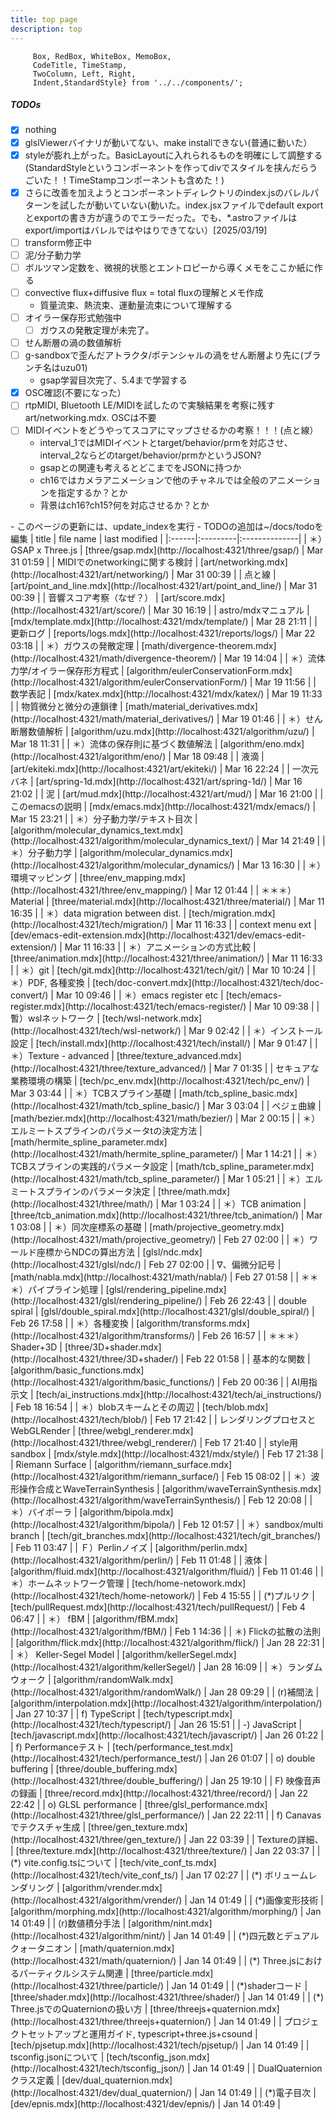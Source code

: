 ```yaml
---
title: top page
description: top
---
```

<style>{`
table { width: 100%; }
th:nth-child(3) { min-width: 180px; }
`}</style>


         Box, RedBox, WhiteBox, MemoBox, 
         CodeTitle, TimeStamp,
         TwoColumn, Left, Right,
         Indent,StandardStyle} from '../../components/';

<StandardStyle />

##### TODOs

 - [x] nothing
 - [x] glslViewerバイナリが動いてない、make installできない(普通に動いた）
 - [x] styleが膨れ上がった。BasicLayoutに入れられるものを明確にして調整する(StandardStyleというコンポーネントを作ってdivでスタイルを挟んだらうごいた！！TimeStampコンポーネントも含めた！)
 - [x] さらに改善を加えようとコンポーネントディレクトリのindex.jsのバレルパターンを試したが動いていない(動いた。index.jsxファイルでdefault exportとexportの書き方が違うのでエラーだった。でも、*.astroファイルはexport/importはバレルではやはりできてない）[2025/03/19]
 - [ ] transform修正中
 - [ ] 泥/分子動力学
 - [ ] ボルツマン定数を、微視的状態とエントロピーから導くメモをここか紙に作る
 - [ ] convective flux+diffusive flux = total fluxの理解とメモ作成
   - 質量流束、熱流束、運動量流束について理解する
 - [ ] オイラー保存形式勉強中
   - [ ] ガウスの発散定理が未完了。
 - [ ] せん断層の渦の数値解析
 - [ ] g-sandboxで歪んだアトラクタ/ポテンシャルの渦をせん断層より先に(ブランチ名はuzu01)
   - gsap学習目次完了、5.4まで学習する
 - [x] OSC確認(不要になった）
 - [ ] rtpMIDI, Bluetooth LE/MIDIを試したので実験結果を考察に残すart/networking.mdx. OSCは不要
 - [ ] MIDIイベントをどうやってスコアにマップさせるかの考察！！！(点と線）
   - interval_1ではMIDIイベントとtarget/behavior/prmを対応させ、interval_2ならどのtarget/behavior/prmかというJSON?
   - gsapとの関連も考えるとどこまでをJSONに持つか
   - ch16ではカメラアニメーションで他のチャネルでは全般のアニメーションを指定するか？とか
   - 背景はch16?ch15?何を対応させるか？とか
 

<Box>
- このページの更新には、update_indexを実行
- TODOの追加は~/docs/todoを編集
</Box>
| title | file name | last modified |
|:------|:---------|:--------------|
| ＊）GSAP x Three.js | [three/gsap.mdx](http://localhost:4321/three/gsap/) | Mar 31 01:59 |
| MIDIでのnetworkingに関する検討 | [art/networking.mdx](http://localhost:4321/art/networking/) | Mar 31 00:39 |
| 点と線 | [art/point_and_line.mdx](http://localhost:4321/art/point_and_line/) | Mar 31 00:39 |
| 音響スコア考察（なぜ？） | [art/score.mdx](http://localhost:4321/art/score/) | Mar 30 16:19 |
| astro/mdxマニュアル | [mdx/template.mdx](http://localhost:4321/mdx/template/) | Mar 28 21:11 |
| 更新ログ | [reports/logs.mdx](http://localhost:4321/reports/logs/) | Mar 22 03:18 |
| ＊）ガウスの発散定理 | [math/divergence-theorem.mdx](http://localhost:4321/math/divergence-theorem/) | Mar 19 14:04 |
| ＊）流体力学/オイラー保存形方程式 | [algorithm/eulerConservationForm.mdx](http://localhost:4321/algorithm/eulerConservationForm/) | Mar 19 11:56 |
| 数学表記 | [mdx/katex.mdx](http://localhost:4321/mdx/katex/) | Mar 19 11:33 |
| 物質微分と微分の連鎖律 | [math/material_derivatives.mdx](http://localhost:4321/math/material_derivatives/) | Mar 19 01:46 |
| ＊）せん断層数値解析 | [algorithm/uzu.mdx](http://localhost:4321/algorithm/uzu/) | Mar 18 11:31 |
| ＊）流体の保存則に基づく数値解法 | [algorithm/eno.mdx](http://localhost:4321/algorithm/eno/) | Mar 18 09:48 |
| 液滴 | [art/ekiteki.mdx](http://localhost:4321/art/ekiteki/) | Mar 16 22:24 |
| 一次元バネ | [art/spring-1d.mdx](http://localhost:4321/art/spring-1d/) | Mar 16 21:02 |
| 泥 | [art/mud.mdx](http://localhost:4321/art/mud/) | Mar 16 21:00 |
| このemacsの説明 | [mdx/emacs.mdx](http://localhost:4321/mdx/emacs/) | Mar 15 23:21 |
| ＊）分子動力学/テキスト目次 | [algorithm/molecular_dynamics_text.mdx](http://localhost:4321/algorithm/molecular_dynamics_text/) | Mar 14 21:49 |
| ＊）分子動力学 | [algorithm/molecular_dynamics.mdx](http://localhost:4321/algorithm/molecular_dynamics/) | Mar 13 16:30 |
| ＊）環境マッピング | [three/env_mapping.mdx](http://localhost:4321/three/env_mapping/) | Mar 12 01:44 |
| ＊＊＊）Material | [three/material.mdx](http://localhost:4321/three/material/) | Mar 11 16:35 |
| ＊）data migration between dist. | [tech/migration.mdx](http://localhost:4321/tech/migration/) | Mar 11 16:33 |
| context menu ext | [dev/emacs-edit-extension.mdx](http://localhost:4321/dev/emacs-edit-extension/) | Mar 11 16:33 |
| ＊）アニメーションの方式比較 | [three/animation.mdx](http://localhost:4321/three/animation/) | Mar 11 16:33 |
| ＊）git | [tech/git.mdx](http://localhost:4321/tech/git/) | Mar 10 10:24 |
| ＊）PDF, 各種変換 | [tech/doc-convert.mdx](http://localhost:4321/tech/doc-convert/) | Mar 10 09:46 |
| ＊）emacs register etc | [tech/emacs-register.mdx](http://localhost:4321/tech/emacs-register/) | Mar 10 09:38 |
| 暫）wslネットワーク | [tech/wsl-network.mdx](http://localhost:4321/tech/wsl-network/) | Mar 9 02:42 |
| ＊）インストール設定 | [tech/install.mdx](http://localhost:4321/tech/install/) | Mar 9 01:47 |
| ＊）Texture - advanced | [three/texture_advanced.mdx](http://localhost:4321/three/texture_advanced/) | Mar 7 01:35 |
| セキュアな業務環境の構築 | [tech/pc_env.mdx](http://localhost:4321/tech/pc_env/) | Mar 3 03:44 |
| ＊）TCBスプライン基礎 | [math/tcb_spline_basic.mdx](http://localhost:4321/math/tcb_spline_basic/) | Mar 3 03:04 |
| ベジェ曲線 | [math/bezier.mdx](http://localhost:4321/math/bezier/) | Mar 2 00:15 |
| ＊）エルミートスプラインのパラメータtの決定方法 | [math/hermite_spline_parameter.mdx](http://localhost:4321/math/hermite_spline_parameter/) | Mar 1 14:21 |
| ＊）TCBスプラインの実践的パラメータ設定 | [math/tcb_spline_parameter.mdx](http://localhost:4321/math/tcb_spline_parameter/) | Mar 1 05:21 |
| ＊）エルミートスプラインのパラメータ決定 | [three/math.mdx](http://localhost:4321/three/math/) | Mar 1 03:24 |
| ＊）TCB animation | [three/tcb_animation.mdx](http://localhost:4321/three/tcb_animation/) | Mar 1 03:08 |
| ＊）同次座標系の基礎 | [math/projective_geometry.mdx](http://localhost:4321/math/projective_geometry/) | Feb 27 02:00 |
| ＊）ワールド座標からNDCの算出方法 | [glsl/ndc.mdx](http://localhost:4321/glsl/ndc/) | Feb 27 02:00 |
| ∇、偏微分記号 | [math/nabla.mdx](http://localhost:4321/math/nabla/) | Feb 27 01:58 |
| ＊＊＊）パイプライン処理 | [glsl/rendering_pipeline.mdx](http://localhost:4321/glsl/rendering_pipeline/) | Feb 26 22:43 |
| double spiral | [glsl/double_spiral.mdx](http://localhost:4321/glsl/double_spiral/) | Feb 26 17:58 |
| ＊）各種変換 | [algorithm/transforms.mdx](http://localhost:4321/algorithm/transforms/) | Feb 26 16:57 |
| ＊＊＊）Shader+3D | [three/3D+shader.mdx](http://localhost:4321/three/3D+shader/) | Feb 22 01:58 |
| 基本的な関数 | [algorithm/basic_functions.mdx](http://localhost:4321/algorithm/basic_functions/) | Feb 20 00:36 |
| AI用指示文 | [tech/ai_instructions.mdx](http://localhost:4321/tech/ai_instructions/) | Feb 18 16:54 |
| ＊）blobスキームとその周辺 | [tech/blob.mdx](http://localhost:4321/tech/blob/) | Feb 17 21:42 |
| レンダリングプロセスとWebGLRender | [three/webgl_renderer.mdx](http://localhost:4321/three/webgl_renderer/) | Feb 17 21:40 |
| style用sandbox | [mdx/style.mdx](http://localhost:4321/mdx/style/) | Feb 17 21:38 |
| Riemann Surface | [algorithm/riemann_surface.mdx](http://localhost:4321/algorithm/riemann_surface/) | Feb 15 08:02 |
| ＊）波形操作合成とWaveTerrainSynthesis | [algorithm/waveTerrainSynthesis.mdx](http://localhost:4321/algorithm/waveTerrainSynthesis/) | Feb 12 20:08 |
| ＊）バイポーラ | [algorithm/bipola.mdx](http://localhost:4321/algorithm/bipola/) | Feb 12 01:57 |
| ＊）sandbox/multi branch | [tech/git_branches.mdx](http://localhost:4321/tech/git_branches/) | Feb 11 03:47 |
| Ｆ）Perlinノイズ | [algorithm/perlin.mdx](http://localhost:4321/algorithm/perlin/) | Feb 11 01:48 |
| 液体 | [algorithm/fluid.mdx](http://localhost:4321/algorithm/fluid/) | Feb 11 01:46 |
| ＊）ホームネットワーク管理 | [tech/home-netowork.mdx](http://localhost:4321/tech/home-netowork/) | Feb 4 15:55 |
| (*)プルリク | [tech/pullRequest.mdx](http://localhost:4321/tech/pullRequest/) | Feb 4 06:47 |
| ＊） fBM | [algorithm/fBM.mdx](http://localhost:4321/algorithm/fBM/) | Feb 1 14:36 |
| ＊) Flickの拡散の法則 | [algorithm/flick.mdx](http://localhost:4321/algorithm/flick/) | Jan 28 22:31 |
| ＊） Keller-Segel Model | [algorithm/kellerSegel.mdx](http://localhost:4321/algorithm/kellerSegel/) | Jan 28 16:09 |
| ＊）ランダムウォーク | [algorithm/randomWalk.mdx](http://localhost:4321/algorithm/randomWalk/) | Jan 28 09:29 |
| (r)補間法 | [algorithm/interpolation.mdx](http://localhost:4321/algorithm/interpolation/) | Jan 27 10:37 |
| f) TypeScript | [tech/typescript.mdx](http://localhost:4321/tech/typescript/) | Jan 26 15:51 |
| -) JavaScript | [tech/javascript.mdx](http://localhost:4321/tech/javascript/) | Jan 26 01:22 |
| f) Performanceテスト | [tech/performance_test.mdx](http://localhost:4321/tech/performance_test/) | Jan 26 01:07 |
| o) double buffering | [three/double_buffering.mdx](http://localhost:4321/three/double_buffering/) | Jan 25 19:10 |
| F) 映像音声の録画 | [three/record.mdx](http://localhost:4321/three/record/) | Jan 22 22:42 |
| o) GLSL performance | [three/glsl_performance.mdx](http://localhost:4321/three/glsl_performance/) | Jan 22 22:11 |
| f) Canavasでテクスチャ生成 | [three/gen_texture.mdx](http://localhost:4321/three/gen_texture/) | Jan 22 03:39 |
| Textureの詳細、 | [three/texture.mdx](http://localhost:4321/three/texture/) | Jan 22 03:37 |
| (*) vite.config.tsについて | [tech/vite_conf_ts.mdx](http://localhost:4321/tech/vite_conf_ts/) | Jan 17 02:27 |
| (*) ボリュームレンダリング | [algorithm/vrender.mdx](http://localhost:4321/algorithm/vrender/) | Jan 14 01:49 |
| (*)画像変形技術 | [algorithm/morphing.mdx](http://localhost:4321/algorithm/morphing/) | Jan 14 01:49 |
| (r)数値積分手法 | [algorithm/nint.mdx](http://localhost:4321/algorithm/nint/) | Jan 14 01:49 |
| (*)四元数とデュアルクォータニオン | [math/quaternion.mdx](http://localhost:4321/math/quaternion/) | Jan 14 01:49 |
| (*) Three.jsにおけるパーティクルシステム関連 | [three/particle.mdx](http://localhost:4321/three/particle/) | Jan 14 01:49 |
| (*)shaderコード | [three/shader.mdx](http://localhost:4321/three/shader/) | Jan 14 01:49 |
| (*) Three.jsでのQuaternionの扱い方 | [three/threejs+quaternion.mdx](http://localhost:4321/three/threejs+quaternion/) | Jan 14 01:49 |
| プロジェクトセットアップと運用ガイド, typescript+three.js+csound | [tech/pjsetup.mdx](http://localhost:4321/tech/pjsetup/) | Jan 14 01:49 |
| tsconfig.jsonについて | [tech/tsconfig_json.mdx](http://localhost:4321/tech/tsconfig_json/) | Jan 14 01:49 |
| DualQuaternionクラス定義 | [dev/dual_quaternion.mdx](http://localhost:4321/dev/dual_quaternion/) | Jan 14 01:49 |
| (*)電子目次 | [dev/epnis.mdx](http://localhost:4321/dev/epnis/) | Jan 14 01:49 |
